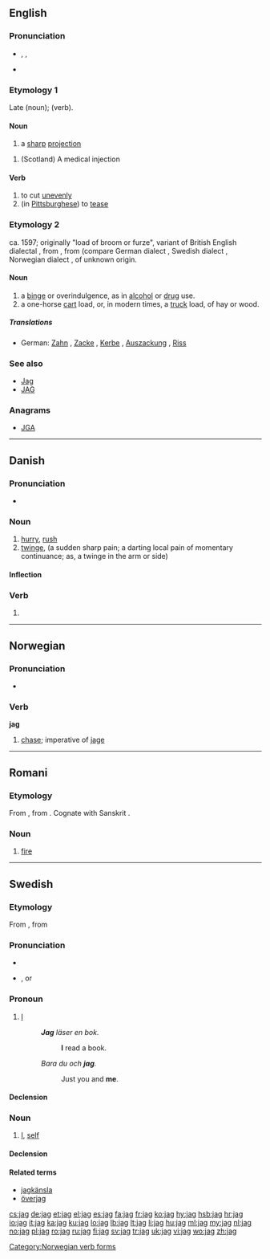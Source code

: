 {{also|Jag|JAG}}
==English==

===Pronunciation===
* {{enPR|jăg}}, {{IPA|/ʤæɡ/}}, {{SAMPA|/dZ{g/}}
* {{rhymes|æɡ}}

===Etymology 1===
Late {{etyl|enm}} {{term|jagge|lang=enm}} (noun); {{term|jaggen|lang=enm}} (verb).

====Noun====
{{en-noun}}

# a [[sharp]] [[projection]]

# (Scotland) A medical injection

====Verb====
{{en-verb|jags|jagging|jagged}}

# to cut [[unevenly]]
# (in [[Pittsburghese]]) to [[tease]]

===Etymology 2===
ca. 1597; originally "load of broom or furze", variant of British English dialectal {{term|chag|lang=en||tree branch; branch of broom or furze}}, from {{etyl|ang}} {{term|ceacga|ċeacga|lang=ang|broom, furze}}, from {{proto|Germanic|kagô}} (compare German dialect {{term|Kag|lang=de||stump, cabbage, stalk}}, Swedish dialect {{term|kage|lang=sv||stumps}}, Norwegian dialect {{term|kage|lang=no||low bush}}, of unknown origin.

====Noun====
{{en-noun}}

# a [[binge]] or overindulgence, as in [[alcohol]] or [[drug]] use.
# a one-horse [[cart]] load, or, in modern times, a [[truck]] load, of hay or wood.

=====Translations=====
{{trans-top|binge or overindulgence}}
{{trans-mid}}
{{trans-bottom}}

{{trans-top|one-horse cart load}}
{{trans-mid}}
{{trans-bottom}}

{{checktrans-top}}
* German: [[Zahn]] {{m}}, [[Zacke]] {{f}}, [[Kerbe]] {{f}}, [[Auszackung]] {{f}}, [[Riss]] {{m}}
{{checktrans-bottom}}

===See also===
* [[Jag]]
* [[JAG]]

===Anagrams===
* [[JGA#English|JGA]]

----

==Danish==

===Pronunciation===
* {{IPA|/laːɡ/|[læjˀ]|lang=da}}

===Noun===
{{da-noun|et}}

# [[hurry]], [[rush]]
# [[twinge]], (a sudden sharp pain; a darting local pain of momentary continuance; as, a twinge in the arm or side)

====Inflection====
{{da-noun-infl|et}}

===Verb===
{{infl|da|verb form}}

# {{form of|imperative|jage|lang=da}}

----

==Norwegian==

===Pronunciation===
* {{audio|No-jag.ogg|Audio}}

===Verb===
'''jag'''

# [[chase]]; imperative of [[jage]]

[[Category:Norwegian verb forms]]

----

==Romani==

===Etymology===
From {{proto|Indo-Iranian|Hagni-|lang=rom}}, from {{proto|Indo-European|h₁ngʷni-|lang=rom}}. Cognate with Sanskrit {{term|sc=Deva|अग्नि|tr=agní|lang=sa}}.

===Noun===
{{rom-noun|jag|f||a}}

# [[fire]]

----

==Swedish==

===Etymology===
From {{proto|Germanic|ek|lang=sv}}, from {{proto|Indo-European|éǵh₂|lang=sv}}

===Pronunciation===
* {{audio|Sv-jag.ogg|audio}}
* {{IPA|/ˈjɑːɡ/|lang=sv}}, or {{IPA|/ˈjɑː/|lang=sv}}

===Pronoun===
{{infl|sv|pronoun}}

# [[I]]
#: '''''Jag''' läser en bok.''
#:: '''I''' read a book.
#: ''Bara du och '''jag'''.''
#:: Just you and '''me'''.

====Declension====
{{sv-decl-ppron}}

===Noun===
{{sv-noun|g=n}}

# {{psychology}} [[I]], [[self]]

====Declension====
{{sv-noun-unc-irreg-n|2=jaget}}

====Related terms====
* [[jagkänsla]]
* [[överjag]]

[[cs:jag]]
[[de:jag]]
[[et:jag]]
[[el:jag]]
[[es:jag]]
[[fa:jag]]
[[fr:jag]]
[[ko:jag]]
[[hy:jag]]
[[hsb:jag]]
[[hr:jag]]
[[io:jag]]
[[it:jag]]
[[ka:jag]]
[[ku:jag]]
[[lo:jag]]
[[lb:jag]]
[[lt:jag]]
[[li:jag]]
[[hu:jag]]
[[ml:jag]]
[[my:jag]]
[[nl:jag]]
[[no:jag]]
[[pl:jag]]
[[ro:jag]]
[[ru:jag]]
[[fi:jag]]
[[sv:jag]]
[[tr:jag]]
[[uk:jag]]
[[vi:jag]]
[[wo:jag]]
[[zh:jag]]